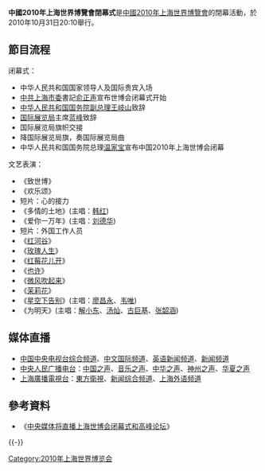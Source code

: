 
'''中國2010年上海世界博覽會閉幕式'''是[[中國2010年上海世界博覽會|中國2010年上海世界博覽會]]的閉幕活動，於2010年10月31日20:10舉行。

==節目流程==
;闭幕式：
*中华人民共和国国家领导人及国际贵宾入场
*[[中共上海市委|中共上海市委]]書記[[俞正声|俞正声]]宣布世博会闭幕式开始
*[[中华人民共和国国务院副总理|中华人民共和国国务院副总理]][[王岐山|王岐山]]致辞
*[[国际展览局|国际展览局]]主席[[让-皮埃尔·蓝峰|蓝峰]]致辞
*国际展览局旗帜交接
*降国际展览局旗，奏国际展览局曲
*中华人民共和国国务院总理[[温家宝|温家宝]]宣布中国2010年上海世博会闭幕
;文艺表演：
*《致世博》
*《欢乐颂》
*短片：心的接力
*《多情的土地》(主唱：[[韩红|韩红]])
*《爱你一万年》(主唱：[[刘德华|刘德华]])
*短片：外国工作人员
*《[[红河谷|红河谷]]》
*《[[玫瑰人生|玫瑰人生]]》
*《[[红莓花儿开|红莓花儿开]]》
*《[[也许|也许]]》
*《[[微风吹起来|微风吹起来]]》
*《[[茉莉花_(民歌)|茉莉花]]》
*《[[星空下告别|星空下告别]]》(主唱：[[廖昌永|廖昌永]]、[[韦唯|韦唯]])
*《为明天》(主唱：[[解小东|解小东]]、[[汤灿|汤灿]]、[[古巨基|古巨基]]、[[张韶涵|张韶涵]])

==媒体直播==
*[[中国中央电视台|中国中央电视台]][[中国中央电视台综合频道|综合频道]]、[[中国中央电视台中文国际频道|中文国际频道]]、[[中国中央电视台英语新闻频道|英语新闻频道]]、[[中国中央电视台新闻频道|新闻频道]]
*[[中央人民广播电台|中央人民广播电台]]：[[中央人民广播电台中国之声|中国之声]]、[[中央人民广播电台音乐之声|音乐之声]]、[[中央人民广播电台中华之声|中华之声]]、[[中央人民广播电台神州之声|神州之声]]、[[中央人民广播电台华夏之声|华夏之声]]
*[[上海廣播電視台|上海廣播電視台]]：[[東方衛視|東方衛視]]、[[上海电视台新闻综合频道|新闻综合频道]]、[[上海外语频道|上海外语频道]]

==參考資料==
*《[http://news.xinhuanet.com/world/2010-10/29/c_12717948.htm 中央媒体将直播上海世博会闭幕式和高峰论坛]{{Wayback|url=http://news.xinhuanet.com/world/2010-10/29/c_12717948.htm |date=20101103031446 }}》
{{reflist}}
{{ReflistH}}
{{ReflistF}}

{{-}}
{{2010年上海世博会}}
[[Category:2010年上海世界博览会|Category:2010年上海世界博览会]]